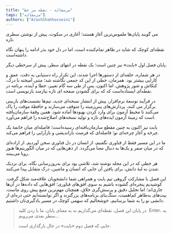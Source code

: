 ```yaml
---
title: "سرمقاله - نقطه سر خط"
tags: ["سرمقاله"]
authors: ["ArashShahhosseini"]
---
```


می ‌گویند پایان‌ها ملموس‌ترین آغاز هستند؛ آغازی در سکوت، پیش از نوشتن سطری تازه.


نقطه‌ای کوچک که شاید در ظاهر تمام‌کننده است، اما در دل خود بذر ادامه را پنهان نگاه داشته‌است.

پایان فصل اول «بایت» نیز چنین است؛ یک نقطه در انتهای سطر، پیش از سرخطی دیگر.

در هر شماره، حلقه‌ای از دستورها اجرا شدند، این تکرار راه دستیابی به دقت، عمق و کارایی بیشتر بود. همزمان، خطی از این کد جمعی نگاشته شد؛ متنی آمیخته با درک، کنکاش و شور پژوهش. اما اکنون، پس از طی سه گام تغییر، خطا و آینده، برنامه در نقطه‌ای ایستاده‌است که که برای گشودن صفحه ‌ای تازه نیازمند بازنویسی ‌است.

در فرآیند توسعۀ نرم‌افزار، پیش از انتشار نسخه‌ای جدید، تیم‌ها نشست‌های بازبینی برگزار می ‌کنند، پردازش‌های پس‌‌زمینه را متوقف می‌سازند و حافظۀ موقت را پاک می‌کنند تا محیط آزمون برای وارد کردن بهبودها آماده شود. همین وقفۀ سازمان‌‌یافته است که زمینۀ آزمون ایده‌های تازه و تولید نسخه‌های اصلاح‌شده را فراهم می‌آورد.

بایت نیز اکنون به چنین مقطع سازمان‌یافته‌ای رسیده‌است؛ فاصله‌ای میان خاتمهٔ یک چرخه و آغاز چرخه‌ای نو؛ فاصله‌ای که فرصت بازاندیشی و بازآرایی را فراهم می‌کند.

ما در این مسیر فقط از فناوری نگفتیم، از انسان در دل فناوری سخن آوردیم. از اراده‌ای که در میان صفر و یک‌ها به‌ دنبال معنا می‌گردد. از ذهن‌هایی که در میان الگوریتم‌ها هنوز رویا می‌بینند.

هر خطی که در این مجله نوشته شد، تلاشی بود برای به‌‌روزرسانی نگاه، برای نزدیک شدن به لبۀ دانش، برای یافتن آن جایی که انسان و ماشین، درک متقابل پیدا می‌کنند.

این فصل با مشارکت گروهی تیم بایت و همراهی شما دانشجویان علاقه‌مند شکل گرفت. کوشیدیم پنجره‌ای گشوده باشیم به سوی افق‌های فناوری؛ افق‌هایی که داده‌ها در آن‌ها جاری‌اند؛ اما تحلیل دقیق و پرسش‌گری خلاق، همچنان مهم‌ترین منبع پیش ‌روی ماست.
بیت‌های به‌ظاهر کم‌اهمیت، سنگ‌بنای برنامه‌های بزرگترند و اگر توانسته‌ایم حتی ذره‌ای از دانشی نو را به شما برسانیم، خوشحالیم که سهمی کوچک در مسیر یادگیری‌تان داشتیم.

> در پایان این فصل، نقطه‌ای می‌گذاریم نه به معنای پایان. ما با زدن کلید  Enter، به سطر بعدی می‌رویم...
>
> <span>جایی که فصل دوم «بایت» در حال بارگذاری است.</span>